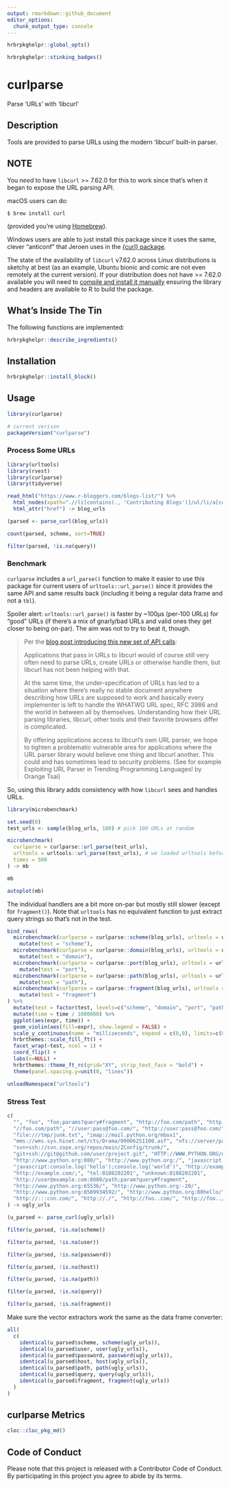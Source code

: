 ```yaml
---
output: rmarkdown::github_document
editor_options: 
  chunk_output_type: console
---
```

```r
hrbrpkghelpr::global_opts()
```

```r
hrbrpkghelpr::stinking_badges()
```
# curlparse

Parse 'URLs' with 'libcurl'

## Description

Tools are provided to parse URLs using the modern 'libcurl' built-in parser.

## NOTE

You _need_ to have `libcurl` >= 7.62.0 for this to work since that's when it began to expose the URL parsing API. 

macOS users can do:

```
$ brew install curl
```

(provided you're using [Homebrew](https://brew.sh/)).

Windows users are able to just install this package since it uses the same, clever "anticonf" that Jeroen uses in the [{curl} package](https://github.com/jeroen/curl). 

The state of the availability of `libcurl` v7.62.0 across Linux distributions is sketchy at best (as an example, Ubuntu bionic and comic are not even remotely at the current version). If your distribution does not have >= 7.62.0 available you will need to [compile and install it manually](https://curl.haxx.se/download.html) ensuring the library and headers are available to R to build the package.

## What's Inside The Tin

The following functions are implemented:

```r
hrbrpkghelpr::describe_ingredients()
```

## Installation

```r
hrbrpkghelpr::install_block()
```

## Usage

```r
library(curlparse)

# current verison
packageVersion("curlparse")

```

### Process Some URLs

```r
library(urltools)
library(rvest)
library(curlparse)
library(tidyverse)

```
```r
read_html("https://www.r-bloggers.com/blogs-list/") %>% 
  html_nodes(xpath=".//li[contains(., 'Contributing Blogs')]/ul/li/a[contains(@href, 'http')]") %>% 
  html_attr("href") -> blog_urls

```
```r
(parsed <- parse_curl(blog_urls))

count(parsed, scheme, sort=TRUE)

filter(parsed, !is.na(query))
```

### Benchmark

`curlparse` includes a `url_parse()` function to make it easier to use this package for current users of `urltools::url_parse()` since it provides the same API and same results back (including it being a regular data frame and not a `tbl`). 

Spoiler alert: `urltools::url_parse()` is faster by ~100µs (per-100 URLs) for "good" URLs (if there's a mix of gnarly/bad URLs and valid ones they get closer to being on-par). The aim was not to try to beat it, though. 

>Per the [blog post introducing this new set of API calls](https://daniel.haxx.se/blog/2018/09/09/libcurl-gets-a-url-api/):
>
>Applications that pass in URLs to libcurl would of course still very often need to parse URLs, create URLs or otherwise handle them, but libcurl has not been helping with that.
>
>At the same time, the under-specification of URLs has led to a situation where there's really no stable document anywhere describing how URLs are supposed to work and basically every implementer is left to handle the WHATWG URL spec, RFC 3986 and the world in between all by themselves. Understanding how their URL parsing libraries, libcurl, other tools and their favorite browsers differ is complicated.
>
>By offering applications access to libcurl's own URL parser, we hope to tighten a problematic vulnerable area for applications where the URL parser library would believe one thing and libcurl another. This could and has sometimes lead to security problems. (See for example Exploiting URL Parser in Trending Programming Languages! by Orange Tsai)

So, using this library adds consistency with how `libcurl` sees and handles URLs.

```r
library(microbenchmark)

set.seed(0)
test_urls <- sample(blog_urls, 100) # pick 100 URLs at random

microbenchmark(
  curlparse = curlparse::url_parse(test_urls),
  urltools = urltools::url_parse(test_urls), # we loaded urltools before curlparse at the top so namespace loading wasn't a factor for the benchmarks
  times = 500
) -> mb

mb

autoplot(mb)
```

The individual handlers are a bit more on-par but mostly still slower (except for `fragment()`). Note that `urltools` has no equivalent function to just extract query strings so that's not in the test.

```r
bind_rows(
  microbenchmark(curlparse = curlparse::scheme(blog_urls), urltools = urltools::scheme(blog_urls)) %>%
    mutate(test = "scheme"),
  microbenchmark(curlparse = curlparse::domain(blog_urls), urltools = urltools::domain(blog_urls)) %>%
    mutate(test = "domain"),
  microbenchmark(curlparse = curlparse::port(blog_urls), urltools = urltools::port(blog_urls)) %>%
    mutate(test = "port"),
  microbenchmark(curlparse = curlparse::path(blog_urls), urltools = urltools::path(blog_urls)) %>%
    mutate(test = "path"),
  microbenchmark(curlparse = curlparse::fragment(blog_urls), urltools = urltools::fragment(blog_urls)) %>%
    mutate(test = "fragment")
) %>% 
  mutate(test = factor(test, levels=c("scheme", "domain", "port", "path", "fragment"))) %>% 
  mutate(time = time / 1000000) %>% 
  ggplot(aes(expr, time)) +
  geom_violin(aes(fill=expr), show.legend = FALSE) +
  scale_y_continuous(name = "milliseconds", expand = c(0,0), limits=c(0, NA)) +
  hrbrthemes::scale_fill_ft() +
  facet_wrap(~test, ncol = 1) +
  coord_flip() +
  labs(x=NULL) +
  hrbrthemes::theme_ft_rc(grid="XY", strip_text_face = "bold") +
  theme(panel.spacing.y=unit(0, "lines"))
```

```r
unloadNamespace("urltools")
```

### Stress Test

```r
c(
  "", "foo", "foo;params?query#fragment", "http://foo.com/path", "http://foo.com",
  "//foo.com/path", "//user:pass@foo.com/", "http://user:pass@foo.com/", 
  "file:///tmp/junk.txt", "imap://mail.python.org/mbox1",
  "mms://wms.sys.hinet.net/cts/Drama/09006251100.asf", "nfs://server/path/to/file.txt",
  "svn+ssh://svn.zope.org/repos/main/ZConfig/trunk/",
  "git+ssh://git@github.com/user/project.git", "HTTP://WWW.PYTHON.ORG/doc/#frag",
  "http://www.python.org:080/", "http://www.python.org:/", "javascript:console.log('hello')",
  "javascript:console.log('hello');console.log('world')", "http://example.com/?", 
  "http://example.com/;", "tel:0108202201", "unknown:0108202201",
  "http://user@example.com:8080/path;param?query#fragment", 
  "http://www.python.org:65536/", "http://www.python.org:-20/",
  "http://www.python.org:8589934592/", "http://www.python.org:80hello/", 
  "http://:::cnn.com/", "http://./", "http://foo..com/", "http://foo../"
) -> ugly_urls

(u_parsed <- parse_curl(ugly_urls))

filter(u_parsed, !is.na(scheme))

filter(u_parsed, !is.na(user))

filter(u_parsed, !is.na(password))

filter(u_parsed, !is.na(host))

filter(u_parsed, !is.na(path))

filter(u_parsed, !is.na(query))

filter(u_parsed, !is.na(fragment))
```

Make sure the vector extractors work the same as the data frame converter:

```r
all(
  c(
    identical(u_parsed$scheme, scheme(ugly_urls)),
    identical(u_parsed$user, user(ugly_urls)),
    identical(u_parsed$password, password(ugly_urls)),
    identical(u_parsed$host, host(ugly_urls)),
    identical(u_parsed$path, path(ugly_urls)),
    identical(u_parsed$query, query(ugly_urls)),
    identical(u_parsed$fragment, fragment(ugly_urls))
  )
)
```

## curlparse Metrics

```r
cloc::cloc_pkg_md()
```

## Code of Conduct

Please note that this project is released with a Contributor Code of Conduct.
By participating in this project you agree to abide by its terms.

